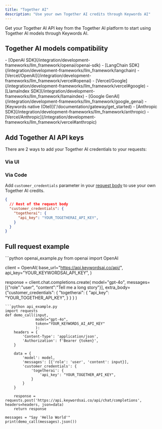 ```yaml
---
title: "Together AI"
description: "Use your own Together AI credits through Keywords AI"
---
```


<CardGroup cols={1}>
  <Card title="Get Together AI API key" icon="key" href="https://api.together.xyz/settings/api-keys">
    Get your Together AI API key from the Together AI platform to start using Together AI models through Keywords AI.
  </Card>
</CardGroup>

## Together AI models compatibility

<AccordionGroup>
  <Accordion title="✅ Supported Frameworks">
    - [OpenAI SDK](/integration/development-frameworks/llm_framework/openai/openai-sdk)
    - [LangChain SDK](/integration/development-frameworks/llm_framework/langchain) 
    - [Vercel/OpenAI](/integration/development-frameworks/llm_framework/vercel#openai)
    - [Vercel/Google](/integration/development-frameworks/llm_framework/vercel#google)
    - [LlamaIndex SDK](/integration/development-frameworks/llm_framework/llamaindex)
    - [Google GenAI](/integration/development-frameworks/llm_framework/google_genai)
    - [Keywords native (Otel)]('/documentation/gateway/get_started)
  </Accordion>
  
  <Accordion title="❌ Unsupported Frameworks">
    - [Anthropic SDK](/integration/development-frameworks/llm_framework/anthropic)
    - [Vercel/Anthropic](/integration/development-frameworks/llm_framework/vercel#anthropic)
  </Accordion>
</AccordionGroup>

## Add Together AI API keys
There are 2 ways to add your Together AI credentials to your requests:
### Via UI

### Via Code
Add `customer_credentials` parameter in your [request body](/api-endpoints/integration/chat-completions) to use your own Together AI credits.

```json
{
  // Rest of the request body
  "customer_credentials": {
    "togetherai": {
      "api_key": "YOUR_TOGETHERAI_API_KEY",
    }
  }
}
```

## Full request example
<Accordion title="Example">
<CodeGroup>
```python openai_example.py
from openai import OpenAI

client = OpenAI(
    base_url="https://api.keywordsai.co/api/",
    api_key="YOUR_KEYWORDSAI_API_KEY",
)

response = client.chat.completions.create(
    model="gpt-4o",
    messages=[{"role":"user", "content":"Tell me a long story"}],
    extra_body={"customer_credentials": {
                  "togetherai": {
                      "api_key": "YOUR_TOGETHER_API_KEY",
                  }
                }
              }
)
```
```python api_example.py
import requests
def demo_call(input, 
              model="gpt-4o",
              token="YOUR_KEYWORDS_AI_API_KEY"
              ):
    headers = {
        'Content-Type': 'application/json',
        'Authorization': f'Bearer {token}',
    }

    data = {
        'model': model,
        'messages': [{'role': 'user', 'content': input}],
        'customer_credentials': {
            'togetherai': {
                'api_key': "YOUR_TOGETHER_API_KEY",
            }
        }
    }

    response = requests.post('https://api.keywordsai.co/api/chat/completions', headers=headers, json=data)
    return response

messages = "Say 'Hello World'"
print(demo_call(messages).json())
```
</CodeGroup>
</Accordion>